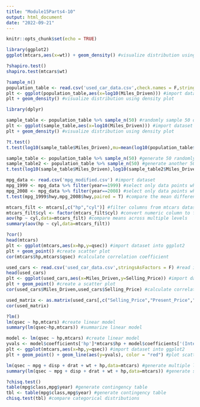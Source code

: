 ```yaml
---
title: "Module15Parts4-10"
output: html_document
date: "2022-09-21"
---
```


```r
knitr::opts_chunk$set(echo = TRUE)
```

```r
library(ggplot2)
ggplot(mtcars,aes(x=wt)) + geom_density() #visualize distribution using density plot
```
```r
?shapiro.test()
shapiro.test(mtcars$wt)
```
```r
?sample_n()
population_table <- read.csv('used_car_data.csv',check.names = F,stringsAsFactors = F) #import used car dataset
plt <- ggplot(population_table,aes(x=log10(Miles_Driven))) #import dataset into ggplot2
plt + geom_density() #visualize distribution using density plot
```

```r
library(dplyr)
```
```r
sample_table <- population_table %>% sample_n(50) #randomly sample 50 data points
plt <- ggplot(sample_table,aes(x=log10(Miles_Driven))) #import dataset into ggplot2
plt + geom_density() #visualize distribution using density plot
```
```r
?t.test()
t.test(log10(sample_table$Miles_Driven),mu=mean(log10(population_table$Miles_Driven))) #compare sample versus population means

```
```r
sample_table <- population_table %>% sample_n(50) #generate 50 randomly sampled data points
sample_table2 <- population_table %>% sample_n(50) #generate another 50 randomly sampled data points
t.test(log10(sample_table$Miles_Driven),log10(sample_table2$Miles_Driven)) #compare means of two samples
```
```r
mpg_data <- read.csv('mpg_modified.csv') #import dataset
mpg_1999 <- mpg_data %>% filter(year==1999) #select only data points where the year is 1999
mpg_2008 <- mpg_data %>% filter(year==2008) #select only data points where the year is 2008
t.test(mpg_1999$hwy,mpg_2008$hwy,paired = T) #compare the mean difference between two samples
```
```r
mtcars_filt <- mtcars[,c("hp","cyl")] #filter columns from mtcars dataset
mtcars_filt$cyl <- factor(mtcars_filt$cyl) #convert numeric column to factor
aov(hp ~ cyl,data=mtcars_filt) #compare means across multiple levels
summary(aov(hp ~ cyl,data=mtcars_filt))
```
```r
?cor()
head(mtcars)
plt <- ggplot(mtcars,aes(x=hp,y=qsec)) #import dataset into ggplot2
plt + geom_point() #create scatter plot
cor(mtcars$hp,mtcars$qsec) #calculate correlation coefficient
```
```r
used_cars <- read.csv('used_car_data.csv',stringsAsFactors = F) #read in dataset
head(used_cars)
plt <- ggplot(used_cars,aes(x=Miles_Driven,y=Selling_Price)) #import dataset into ggplot2
plt + geom_point() #create a scatter plot
cor(used_cars$Miles_Driven,used_cars$Selling_Price) #calculate correlation coefficient
```
```r
used_matrix <- as.matrix(used_cars[,c("Selling_Price","Present_Price","Miles_Driven")]) #convert data frame into numeric matrix
cor(used_matrix)
```
```r
?lm()
lm(qsec ~ hp,mtcars) #create linear model
summary(lm(qsec~hp,mtcars)) #summarize linear model
```
```r
model <- lm(qsec ~ hp,mtcars) #create linear model
yvals <- model$coefficients['hp']*mtcars$hp + model$coefficients['(Intercept)'] #determine y-axis values from linear model
plt <- ggplot(mtcars,aes(x=hp,y=qsec)) #import dataset into ggplot2
plt + geom_point() + geom_line(aes(y=yvals), color = "red") #plot scatter and linear model
```

```r
lm(qsec ~ mpg + disp + drat + wt + hp,data=mtcars) #generate multiple linear regression model
summary(lm(qsec ~ mpg + disp + drat + wt + hp,data=mtcars)) #generate summary statistics
```

```r
?chisq.test()
table(mpg$class,mpg$year) #generate contingency table
tbl <- table(mpg$class,mpg$year) #generate contingency table
chisq.test(tbl) #compare categorical distributions
```

